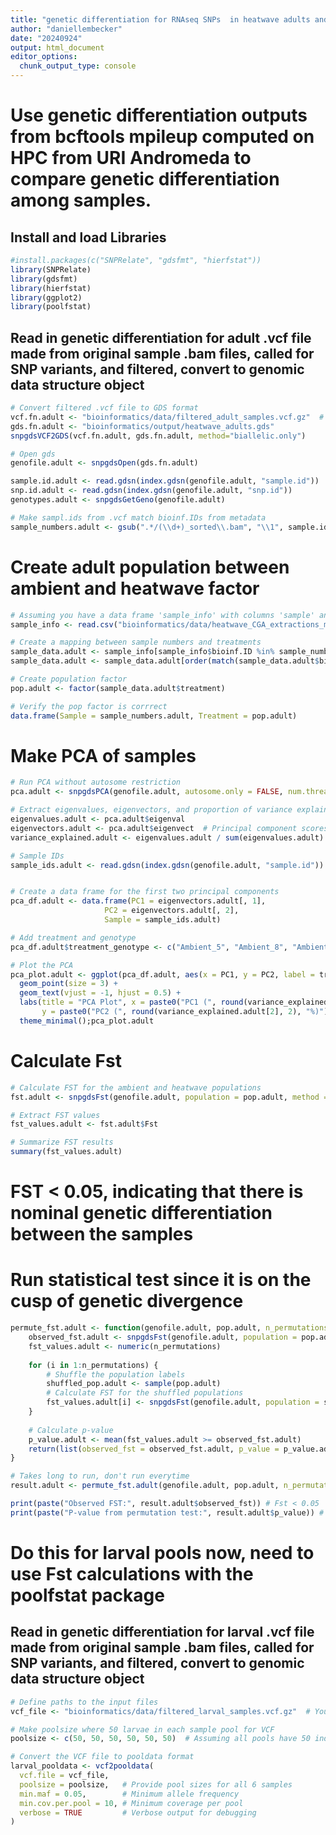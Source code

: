 ```yaml
---
title: "genetic differentiation for RNAseq SNPs  in heatwave adults and offspring"
author: "daniellembecker"
date: "20240924"
output: html_document
editor_options: 
  chunk_output_type: console
---
```


# Use genetic differentiation outputs from bcftools mpileup computed on HPC from URI Andromeda to compare genetic differentiation among samples.

## Install and load Libraries
```r
#install.packages(c("SNPRelate", "gdsfmt", "hierfstat"))
library(SNPRelate)
library(gdsfmt)
library(hierfstat)
library(ggplot2)
library(poolfstat)
```

## Read in genetic differentiation for adult .vcf file made from original sample .bam files, called for SNP variants, and filtered, convert to genomic data structure object
```r
# Convert filtered .vcf file to GDS format
vcf.fn.adult <- "bioinformatics/data/filtered_adult_samples.vcf.gz"  # Replace with your VCF file path
gds.fn.adult <- "bioinformatics/output/heatwave_adults.gds"
snpgdsVCF2GDS(vcf.fn.adult, gds.fn.adult, method="biallelic.only")

# Open gds
genofile.adult <- snpgdsOpen(gds.fn.adult)

sample.id.adult <- read.gdsn(index.gdsn(genofile.adult, "sample.id"))
snp.id.adult <- read.gdsn(index.gdsn(genofile.adult, "snp.id"))
genotypes.adult <- snpgdsGetGeno(genofile.adult)

# Make sampl.ids from .vcf match bioinf.IDs from metadata
sample_numbers.adult <- gsub(".*/(\\d+)_sorted\\.bam", "\\1", sample.id.adult)

```

# Create adult population between ambient and heatwave factor
```r
# Assuming you have a data frame 'sample_info' with columns 'sample' and 'population'
sample_info <- read.csv("bioinformatics/data/heatwave_CGA_extractions_metadata.csv")

# Create a mapping between sample numbers and treatments
sample_data.adult <- sample_info[sample_info$bioinf.ID %in% sample_numbers.adult, ]
sample_data.adult <- sample_data.adult[order(match(sample_data.adult$bioinf.ID, sample_numbers.adult)), ]

# Create population factor
pop.adult <- factor(sample_data.adult$treatment)

# Verify the pop factor is corrrect
data.frame(Sample = sample_numbers.adult, Treatment = pop.adult)
```

# Make PCA of samples
```r
# Run PCA without autosome restriction
pca.adult <- snpgdsPCA(genofile.adult, autosome.only = FALSE, num.thread = 2)

# Extract eigenvalues, eigenvectors, and proportion of variance explained
eigenvalues.adult <- pca.adult$eigenval
eigenvectors.adult <- pca.adult$eigenvect  # Principal component scores for samples
variance_explained.adult <- eigenvalues.adult / sum(eigenvalues.adult) * 100  # Percentage of variance explained by each PC

# Sample IDs
sample_ids.adult <- read.gdsn(index.gdsn(genofile.adult, "sample.id"))


# Create a data frame for the first two principal components
pca_df.adult <- data.frame(PC1 = eigenvectors.adult[, 1], 
                     PC2 = eigenvectors.adult[, 2], 
                     Sample = sample_ids.adult)

# Add treatment and genotype
pca_df.adult$treatment_genotype <- c("Ambient_5", "Ambient_8", "Ambient_12", "Heatwave_4", "Heatwave_8", "Heatwave_12")

# Plot the PCA
pca_plot.adult <- ggplot(pca_df.adult, aes(x = PC1, y = PC2, label = treatment_genotype)) +
  geom_point(size = 3) +
  geom_text(vjust = -1, hjust = 0.5) + 
  labs(title = "PCA Plot", x = paste0("PC1 (", round(variance_explained.adult[1], 2), "%)"), 
       y = paste0("PC2 (", round(variance_explained.adult[2], 2), "%)")) +
  theme_minimal();pca_plot.adult

```

# Calculate Fst
```r
# Calculate FST for the ambient and heatwave populations
fst.adult <- snpgdsFst(genofile.adult, population = pop.adult, method = "W&C84", autosome.only = FALSE)

# Extract FST values
fst_values.adult <- fst.adult$Fst

# Summarize FST results
summary(fst_values.adult)
```
# FST < 0.05, indicating that there is nominal genetic differentiation between the samples

# Run statistical test since it is on the cusp of genetic divergence
```r
permute_fst.adult <- function(genofile.adult, pop.adult, n_permutations = 1000) {
    observed_fst.adult <- snpgdsFst(genofile.adult, population = pop.adult, method = "W&C84", autosome.only = FALSE)$Fst
    fst_values.adult <- numeric(n_permutations)
    
    for (i in 1:n_permutations) {
        # Shuffle the population labels
        shuffled_pop.adult <- sample(pop.adult)
        # Calculate FST for the shuffled populations
        fst_values.adult[i] <- snpgdsFst(genofile.adult, population = shuffled_pop.adult, method = "W&C84", autosome.only = FALSE)$Fst
    }
    
    # Calculate p-value
    p_value.adult <- mean(fst_values.adult >= observed_fst.adult)
    return(list(observed_fst = observed_fst.adult, p_value = p_value.adult))
}

# Takes long to run, don't run everytime
result.adult <- permute_fst.adult(genofile.adult, pop.adult, n_permutations = 999)

print(paste("Observed FST:", result.adult$observed_fst)) # Fst < 0.05
print(paste("P-value from permutation test:", result.adult$p_value)) # 0.093 

```

##############
# Do this for larval pools now, need to use Fst calculations with the poolfstat package 

## Read in genetic differentiation for larval .vcf file made from original sample .bam files, called for SNP variants, and filtered, convert to genomic data structure object
```r
# Define paths to the input files
vcf_file <- "bioinformatics/data/filtered_larval_samples.vcf.gz"  # Your VCF file

# Make poolsize where 50 larvae in each sample pool for VCF
poolsize <- c(50, 50, 50, 50, 50, 50)  # Assuming all pools have 50 individuals

# Convert the VCF file to pooldata format
larval_pooldata <- vcf2pooldata(
  vcf.file = vcf_file,
  poolsize = poolsize,   # Provide pool sizes for all 6 samples
  min.maf = 0.05,        # Minimum allele frequency
  min.cov.per.pool = 10, # Minimum coverage per pool
  verbose = TRUE         # Verbose output for debugging
)

```


